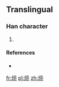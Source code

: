 ==Translingual==

===Han character===
{{Han char|rn=86|rad=火|as=09|sn=13|four=|canj=火卜口弓 (FYRN), 火卜口山 (FYRU)}}

# {{defn|Han|sort=火09}}

====References====
* {{Han ref|kx=0678.161|hdz=80029.070|uh=7177|ud=29047}}

[[fr:煷]]
[[pl:煷]]
[[zh:煷]]